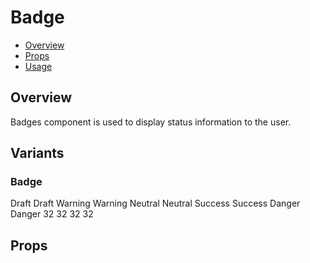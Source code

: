 
<Meta title="Components/Badge" component={Badge} />

<!--- Component template -->


<!--- Component documentation -->

# Badge

- [Overview](#overview)
- [Props](#props)
- [Usage](#usage)

## Overview

Badges component is used to display status information to the user.

## Variants

### Badge

<Canvas>
  <Story name="Variants">
    <FlexCol>
      <Badge variant="outlinePrimary">Draft</Badge>
      <Badge variant="outlinePrimary" roundness="sm" bordered>
        Draft
      </Badge>
    </FlexCol>
    <FlexCol>
      <Badge variant="warning">Warning</Badge>
      <Badge variant="warning" roundness="sm" bordered>
        Warning
      </Badge>
    </FlexCol>
    <FlexCol>
      <Badge variant="neutral">Neutral</Badge>
      <Badge variant="neutral" roundness="sm" bordered>
        Neutral
      </Badge>
    </FlexCol>
    <FlexCol>
      <Badge variant="success">Success</Badge>
      <Badge variant="success" roundness="sm" bordered>
        Success
      </Badge>
    </FlexCol>
    <FlexCol>
      <Badge variant="danger">Danger</Badge>
      <Badge variant="danger" roundness="sm" bordered>
        Danger
      </Badge>
    </FlexCol>
    <FlexCol>
      <Badge variant="secondary">32</Badge>
      <Badge variant="secondary" roundness="sm" bordered>
        32
      </Badge>
    </FlexCol>
    <FlexCol>
      <Badge variant="primary">32</Badge>
      <Badge variant="primary" roundness="sm" bordered>
        32
      </Badge>
    </FlexCol>
  </Story>
</Canvas>

## Props

<ArgsTable of={Badge} />
